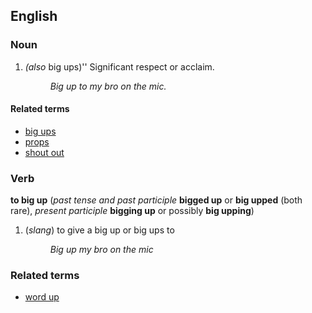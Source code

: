 ==English==

===Noun===

# ''(also '' big ups)'' Significant respect or acclaim.
#: ''Big up to my bro on the mic.''

====Related terms====

*[[big ups]]
*[[props]]
*[[shout out]]

===Verb===
'''to big up''' (''past tense and past participle'' '''bigged up''' or '''big upped''' (both rare), ''present participle'' '''bigging up''' or possibly '''big upping''')
#(''slang'') to give a big up or big ups to
#:''Big up my bro on the mic''

===Related terms===

*[[word up]]